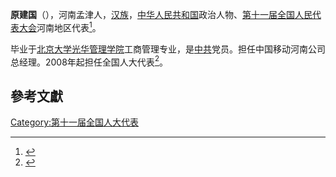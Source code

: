 '''原建国'''（{{bd|1951年||}}），河南孟津人，[[汉族|汉族]]，[[中华人民共和国|中华人民共和国]]政治人物、[[第十一届全国人民代表大会|第十一届全国人民代表大会]]河南地区代表<ref>{{cite web|author=新华网|title=第十一届全国人大代表|url=http://news.xinhuanet.com/ziliao/2008-03/03/content_7708230.htm?node=36628|publisher=新华网|accessdate=2014-01-07|archive-date=2014-01-10|archive-url=https://web.archive.org/web/20140110211415/http://news.xinhuanet.com/ziliao/2008-03/03/content_7708230.htm?node=36628|dead-url=no}}</ref>。

毕业于[[北京大学光华管理学院|北京大学光华管理学院]]工商管理专业，是[[中共|中共]]党员。担任中国移动河南公司总经理。2008年起担任全国人大代表<ref>{{cite news|title=全国人大代表信息-原建国|url=http://210.82.31.1:8084/delegate/viewDelegate.action?dbid=111507|accessdate=2013-04-05|newspaper=全国人大网|archive-url=https://web.archive.org/web/20140505035744/http://www.npc.gov.cn/delegate/viewDelegate.action?dbid=111507|archive-date=2014-05-05|dead-url=yes}}</ref>。

==參考文獻==
{{reflist}}
[[Category:第十一届全国人大代表|Category:第十一届全国人大代表]]